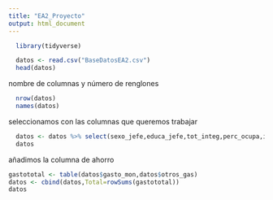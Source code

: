 ```yaml
---
title: "EA2_Proyecto"
output: html_document
---
```


```r
  library(tidyverse)
```

```r
  datos <- read.csv("BaseDatosEA2.csv")
  head(datos)
```

nombre de columnas y número de renglones 
```r
  nrow(datos) 
  names(datos)
```

seleccionamos con las columnas que queremos trabajar
```r
  datos <- datos %>% select(sexo_jefe,educa_jefe,tot_integ,perc_ocupa,ing_cor,gasto_mon,otros_gas,deposito,retiro_inv,pago_tarje)
  datos

```
añadimos la columna de ahorro
```r
gastototal <- table(datos$gasto_mon,datos$otros_gas)
datos <- cbind(datos,Total=rowSums(gastototal))
datos
```


